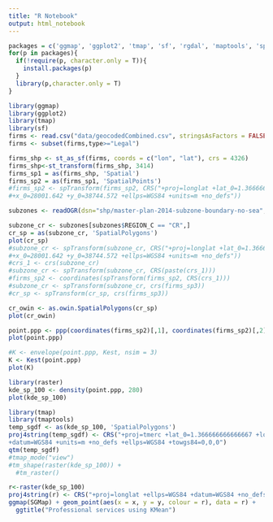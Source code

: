 ```yaml
---
title: "R Notebook"
output: html_notebook
---
```


```r
packages = c('ggmap', 'ggplot2', 'tmap', 'sf', 'rgdal', 'maptools', 'spatstat')
for(p in packages){
  if(!require(p, character.only = T)){
    install.packages(p)
  }
  library(p,character.only = T)
}
```

```r
library(ggmap)
library(ggplot2)
library(tmap)
library(sf)
firms <- read.csv("data/geocodedCombined.csv", stringsAsFactors = FALSE)
firms <- subset(firms,type>="Legal")
```

```r
firms_shp <- st_as_sf(firms, coords = c("lon", "lat"), crs = 4326)
firms_shp<-st_transform(firms_shp, 3414)
firms_sp1 = as(firms_shp, 'Spatial')
firms_sp2 = as(firms_sp1, 'SpatialPoints')
#firms_sp2 <- spTransform(firms_sp2, CRS("+proj=longlat +lat_0=1.366666666666667 +lon_0=103.8333333333333 +k=1
#+x_0=28001.642 +y_0=38744.572 +ellps=WGS84 +units=m +no_defs"))
```

```r
subzones <- readOGR(dsn="shp/master-plan-2014-subzone-boundary-no-sea", layer="MP14_SUBZONE_NO_SEA_PL")
```

```r
subzone_cr <- subzones[subzones$REGION_C == "CR",]
cr_sp = as(subzone_cr, 'SpatialPolygons')
plot(cr_sp)
#subzone_cr <- spTransform(subzone_cr, CRS("+proj=longlat +lat_0=1.366666666666667 +lon_0=103.8333333333333 +k=1
#+x_0=28001.642 +y_0=38744.572 +ellps=WGS84 +units=m +no_defs"))
#crs_1 <- crs(subzone_cr)
#subzone_cr <- spTransform(subzone_cr, CRS(paste(crs_1)))
#firms_sp2 <- coordinates(spTransform(firms_sp2, CRS(crs_1)))
#subzone_cr <- spTransform(subzone_cr, crs(firms_sp3))
#cr_sp <- spTransform(cr_sp, crs(firms_sp3))
```

```r
cr_owin <- as.owin.SpatialPolygons(cr_sp)
plot(cr_owin)
```

```r
point.ppp <- ppp(coordinates(firms_sp2)[,1], coordinates(firms_sp2)[,2], window = cr_owin)
plot(point.ppp)
```

```r
#K <- envelope(point.ppp, Kest, nsim = 3)
K <- Kest(point.ppp)
plot(K)
```

```r
library(raster)
kde_sp_100 <- density(point.ppp, 280)
plot(kde_sp_100)
```

```r
library(tmap)
library(tmaptools)
temp_sgdf <- as(kde_sp_100, 'SpatialPolygons')
proj4string(temp_sgdf) <- CRS("+proj=tmerc +lat_0=1.366666666666667 +lon_0=103.8333333333333 +k=1 +x_0=28001.642 +y_0=38744.572
+datum=WGS84 +units=m +no_defs +ellps=WGS84 +towgs84=0,0,0")
qtm(temp_sgdf)
#tmap_mode("view")
#tm_shape(raster(kde_sp_100)) +
  #tm_raster()
```

```r
r<-raster(kde_sp_100)
proj4string(r) <- CRS("+proj=longlat +ellps=WGS84 +datum=WGS84 +no_defs")
ggmap(SGMap) + geom_point(aes(x = x, y = y, colour = r), data = r) +
  ggtitle("Professional services using KMean")
```

